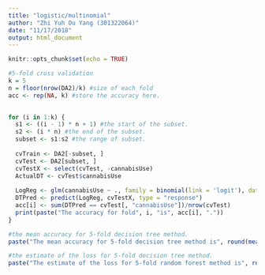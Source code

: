 ```yaml
---
title: "logistic/multinomial"
author: "Zhi Yuh Ou Yang (301322064)"
date: "11/17/2018"
output: html_document
---
```


```r
knitr::opts_chunk$set(echo = TRUE)
```

```r
#5-fold cross validation
k = 5
n = floor(nrow(DA2)/k) #size of each fold
acc <- rep(NA, k) #store the accuracy here.

  
for (i in 1:k) {
  s1 <- ((i - 1) * n + 1) #the start of the subset.
  s2 <- (i * n) #the end of the subset.
  subset <- s1:s2 #the range of subset.
  
  cvTrain <- DA2[-subset, ]
  cvTest <- DA2[subset, ]
  cvTestX <- select(cvTest, -cannabisUse)
  ActualDT <- cvTest$cannabisUse
  
  LogReg <- glm(cannabisUse ~ ., family = binomial(link = 'logit'), data = train)
  DTPred <- predict(LogReg, cvTestX, type = "response")
  acc[i] <- sum(DTPred == cvTest[, "cannabisUse"])/nrow(cvTest)
  print(paste("The accuracy for fold", i, "is", acc[i], "."))
}
```

```r
#the mean accuracy for 5-fold decision tree method.
paste("The mean accuracy for 5-fold decision tree method is", round(mean(acc), 4), ".")

#the estimate of the loss for 5-fold decision tree method.
paste("The estimate of the loss for 5-fold random forest method is", round(1 - mean(acc), 4), ".")
```
